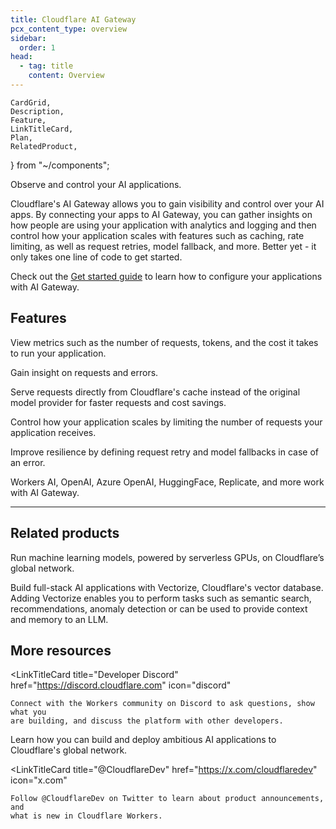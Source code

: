 ```yaml
---
title: Cloudflare AI Gateway
pcx_content_type: overview
sidebar:
  order: 1
head:
  - tag: title
    content: Overview
---
```


	CardGrid,
	Description,
	Feature,
	LinkTitleCard,
	Plan,
	RelatedProduct,
} from "~/components";

<Description>

Observe and control your AI applications.

</Description>

<Plan type="all" />

Cloudflare's AI Gateway allows you to gain visibility and control over your AI apps. By connecting your apps to AI Gateway, you can gather insights on how people are using your application with analytics and logging and then control how your application scales with features such as caching, rate limiting, as well as request retries, model fallback, and more. Better yet - it only takes one line of code to get started.

Check out the [Get started guide](/ai-gateway/get-started/) to learn how to configure your applications with AI Gateway.

## Features

<Feature header="Analytics" href="/ai-gateway/observability/analytics/" cta="View Analytics">

View metrics such as the number of requests, tokens, and the cost it takes to run your application.

</Feature>

<Feature header="Logging" href="/ai-gateway/observability/logging/" cta="View Logging">

Gain insight on requests and errors.

</Feature>

<Feature header="Caching" href="/ai-gateway/configuration/caching/">

Serve requests directly from Cloudflare's cache instead of the original model provider for faster requests and cost savings.

</Feature>

<Feature header="Rate limiting" href="/ai-gateway/configuration/rate-limiting">

Control how your application scales by limiting the number of requests your application receives.

</Feature>

<Feature header="Request retry and fallback" href="/ai-gateway/configuration/fallbacks/">

Improve resilience by defining request retry and model fallbacks in case of an error.

</Feature>

<Feature header="Your favorite providers" href="/ai-gateway/providers/">

Workers AI, OpenAI, Azure OpenAI, HuggingFace, Replicate, and more work with AI Gateway.

</Feature>

---

## Related products

<RelatedProduct header="Workers AI" href="/workers-ai/" product="workers-ai">

Run machine learning models, powered by serverless GPUs, on Cloudflare’s global network.

</RelatedProduct>

<RelatedProduct header="Vectorize" href="/vectorize/" product="vectorize">

Build full-stack AI applications with Vectorize, Cloudflare's vector database. Adding Vectorize enables you to perform tasks such as semantic search, recommendations, anomaly detection or can be used to provide context and memory to an LLM.

</RelatedProduct>

## More resources

<CardGrid>

<LinkTitleCard
	title="Developer Discord"
	href="https://discord.cloudflare.com"
	icon="discord"
>
	Connect with the Workers community on Discord to ask questions, show what you
	are building, and discuss the platform with other developers.
</LinkTitleCard>

<LinkTitleCard title="Use cases" href="/use-cases/ai/" icon="document">
	Learn how you can build and deploy ambitious AI applications to Cloudflare's
	global network.
</LinkTitleCard>

<LinkTitleCard
	title="@CloudflareDev"
	href="https://x.com/cloudflaredev"
	icon="x.com"
>
	Follow @CloudflareDev on Twitter to learn about product announcements, and
	what is new in Cloudflare Workers.
</LinkTitleCard>

</CardGrid>
